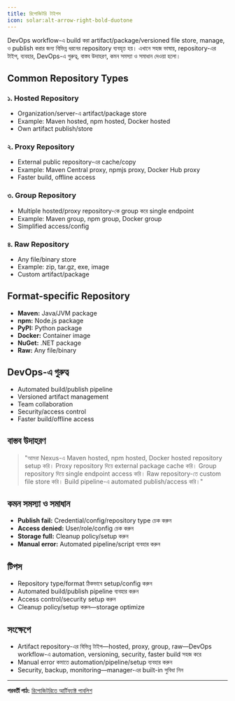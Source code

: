 ```yaml
---
title: রিপোজিটরি টাইপস
icon: solar:alt-arrow-right-bold-duotone
---
```


DevOps workflow-এ build করা artifact/package/versioned file store, manage, ও publish করার জন্য বিভিন্ন ধরনের repository ব্যবহৃত হয়। এখানে সহজ ভাষায়, repository-এর টাইপ, ব্যবহার, DevOps-এ গুরুত্ব, বাস্তব উদাহরণ, কমন সমস্যা ও সমাধান দেওয়া হলো।

## Common Repository Types

### ১. Hosted Repository
- Organization/server-এ artifact/package store
- Example: Maven hosted, npm hosted, Docker hosted
- Own artifact publish/store

### ২. Proxy Repository
- External public repository-এর cache/copy
- Example: Maven Central proxy, npmjs proxy, Docker Hub proxy
- Faster build, offline access

### ৩. Group Repository
- Multiple hosted/proxy repository-কে group করে single endpoint
- Example: Maven group, npm group, Docker group
- Simplified access/config

### ৪. Raw Repository
- Any file/binary store
- Example: zip, tar.gz, exe, image
- Custom artifact/package

## Format-specific Repository
- **Maven:** Java/JVM package
- **npm:** Node.js package
- **PyPI:** Python package
- **Docker:** Container image
- **NuGet:** .NET package
- **Raw:** Any file/binary

## DevOps-এ গুরুত্ব
- Automated build/publish pipeline
- Versioned artifact management
- Team collaboration
- Security/access control
- Faster build/offline access

## বাস্তব উদাহরণ

> "আমরা Nexus-এ Maven hosted, npm hosted, Docker hosted repository setup করি। Proxy repository দিয়ে external package cache করি। Group repository দিয়ে single endpoint access করি। Raw repository-তে custom file store করি। Build pipeline-এ automated publish/access করি।"

## কমন সমস্যা ও সমাধান
- **Publish fail:** Credential/config/repository type চেক করুন
- **Access denied:** User/role/config চেক করুন
- **Storage full:** Cleanup policy/setup করুন
- **Manual error:** Automated pipeline/script ব্যবহার করুন

## টিপস
- Repository type/format ঠিকভাবে setup/config করুন
- Automated build/publish pipeline ব্যবহার করুন
- Access control/security setup করুন
- Cleanup policy/setup করুন—storage optimize

## সংক্ষেপে
- Artifact repository-এর বিভিন্ন টাইপ—hosted, proxy, group, raw—DevOps workflow-এ automation, versioning, security, faster build সহজ করে
- Manual error কমাতে automation/pipeline/setup ব্যবহার করুন
- Security, backup, monitoring—manager-এর built-in সুবিধা নিন

---

**পরবর্তী পাঠ:** [রিপোজিটরিতে আর্টিফ্যাক্ট পাবলিশ](/dev-ops/artifact-publish)
